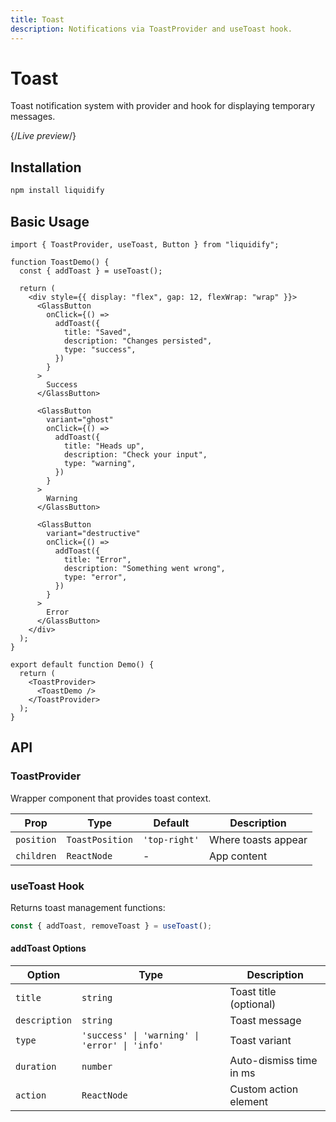 ```yaml
---
title: Toast
description: Notifications via ToastProvider and useToast hook.
---
```



# Toast

Toast notification system with provider and hook for displaying temporary messages.

{/_Live preview_/}

<ToastExample />

## Installation

```bash
npm install liquidify
```

## Basic Usage

```tsx
import { ToastProvider, useToast, Button } from "liquidify";

function ToastDemo() {
  const { addToast } = useToast();

  return (
    <div style={{ display: "flex", gap: 12, flexWrap: "wrap" }}>
      <GlassButton
        onClick={() =>
          addToast({
            title: "Saved",
            description: "Changes persisted",
            type: "success",
          })
        }
      >
        Success
      </GlassButton>

      <GlassButton
        variant="ghost"
        onClick={() =>
          addToast({
            title: "Heads up",
            description: "Check your input",
            type: "warning",
          })
        }
      >
        Warning
      </GlassButton>

      <GlassButton
        variant="destructive"
        onClick={() =>
          addToast({
            title: "Error",
            description: "Something went wrong",
            type: "error",
          })
        }
      >
        Error
      </GlassButton>
    </div>
  );
}

export default function Demo() {
  return (
    <ToastProvider>
      <ToastDemo />
    </ToastProvider>
  );
}
```

## API

### ToastProvider

Wrapper component that provides toast context.

| Prop       | Type            | Default       | Description         |
| ---------- | --------------- | ------------- | ------------------- |
| `position` | `ToastPosition` | `'top-right'` | Where toasts appear |
| `children` | `ReactNode`     | -             | App content         |

### useToast Hook

Returns toast management functions:

```typescript
const { addToast, removeToast } = useToast();
```

#### addToast Options

| Option        | Type                                          | Description             |
| ------------- | --------------------------------------------- | ----------------------- |
| `title`       | `string`                                      | Toast title (optional)  |
| `description` | `string`                                      | Toast message           |
| `type`        | `'success' \| 'warning' \| 'error' \| 'info'` | Toast variant           |
| `duration`    | `number`                                      | Auto-dismiss time in ms |
| `action`      | `ReactNode`                                   | Custom action element   |
